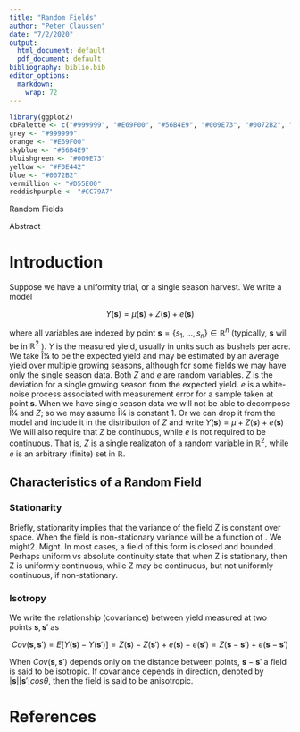 ```yaml
---
title: "Random Fields"
author: "Peter Claussen"
date: "7/2/2020"
output:
  html_document: default
  pdf_document: default
bibliography: biblio.bib
editor_options: 
  markdown: 
    wrap: 72
---
```


```r
library(ggplot2)
cbPalette <- c("#999999", "#E69F00", "#56B4E9", "#009E73", "#0072B2", "#D55E00", "#F0E442","#CC79A7","#000000","#734f80", "#2b5a74", "#004f39", "#787221", "#003959", "#6aaf00", "#663cd3")
grey <- "#999999"
orange <- "#E69F00"
skyblue <- "#56B4E9"
bluishgreen <- "#009E73"
yellow <- "#F0E442"
blue <- "#0072B2"
vermillion <- "#D55E00"
reddishpurple <- "#CC79A7"
```

Random Fields

Abstract

# Introduction 

Suppose we have a uniformity trial, or a single season harvest. We write a model

$$
Y(\mathbf{s})=\mu(\mathbf{s})+Z(\mathbf{s})+e(\mathbf{s}) 
$$

where all variables are indexed by point
$\mathbf{s}=\left\{s_1,\dots ,s_n\right\} \in \mathbb{R}^n$ (typically,
$\mathbf{s}$ will be in $\mathbb{R}^2$ ). $Y$ is the measured yield,
usually in units such as bushels per acre. We take Î¼ to be the expected
yield and may be estimated by an average yield over multiple growing
seasons, although for some fields we may have only the single season
data. Both $Z$ and $e$ are random variables. $Z$ is the deviation for a single
growing season from the expected yield. $e$ is a white-noise process
associated with measurement error for a sample taken at point
$\mathbf{s}$. When we have single season data we will not be able to
decompose Î¼ and $Z$; so we may assume Î¼ is constant 1. Or we can drop it
from the model and include it in the distribution of $Z$  and write
$Y(\mathbf{s})=\mu+Z(\mathbf{s})+e(\mathbf{s})$ We will also require
that $Z$ be continuous, while $e$ is not required to be continuous. That is,
$Z$ is a single realizaton of a random variable in $\mathbb{R}^2$, while $e$
is an arbitrary (finite) set in $\mathbb{R}$.

## Characteristics of a Random Field 
### Stationarity 
Briefly, stationarity implies that the variance of the field Z is constant over
space. When the field is non-stationary variance will be a function of
\mathbf{s}. We might2. Might. In most cases, a field of this form is
closed and bounded. Perhaps uniform vs absolute continuity state
that when Z is stationary, then Z is uniformly continuous, while Z may
be continuous, but not uniformly continuous, if non-stationary. 

### Isotropy 

We write the relationship (covariance) between yield measured
at two points $\mathbf{s},\mathbf{s}'$ as 

$$
Cov(\mathbf{s},\mathbf{s}')=E[Y(\mathbf{s})-Y(\mathbf{s}')]=Z(\mathbf{s})-Z(\mathbf{s}')+e(\mathbf{s})-e(\mathbf{s}')=Z(\mathbf{s}-\mathbf{s}')+e(\mathbf{s}-\mathbf{s}') 
$$

When $Cov(\mathbf{s},\mathbf{s}')$ depends only on the distance between
points, $\mathbf{s}-\mathbf{s}'$ a field is said to be isotropic. If
covariance depends in direction, denoted by
$|\mathbf{s}| |\mathbf{s}'|cos\theta$, then the field is said to be
anisotropic.


# References
